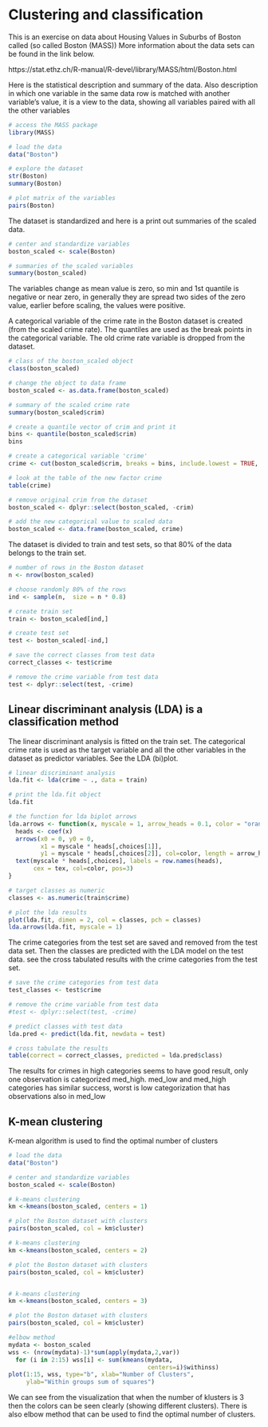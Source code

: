 # Clustering and classification

This is an exercise on data about Housing Values in Suburbs of Boston called (so called Boston (MASS))  More information about the data sets  can be found in the link below.

https://stat.ethz.ch/R-manual/R-devel/library/MASS/html/Boston.html

Here is the statistical description and summary of the data. Also description in which one variable in the same data row is matched with another variable's value, it is a view to the data, showing all variables paired with all the other variables
```r
# access the MASS package
library(MASS)

# load the data
data("Boston")

# explore the dataset
str(Boston)
summary(Boston)

# plot matrix of the variables
pairs(Boston)
```
The dataset is	standardized and here is a print out summaries of the scaled data. 

```r
# center and standardize variables
boston_scaled <- scale(Boston)

# summaries of the scaled variables
summary(boston_scaled)
```

The variables change as mean value is zero, so min and 1st quantile is negative or near zero, in generally they are spread two sides of the zero value, earlier before scaling, the values were positive.

A categorical variable of the crime rate in the Boston dataset is created (from the scaled crime rate). The quantiles are used as the break points in the categorical variable.  The old crime rate variable is dropped from the dataset.
```r
# class of the boston_scaled object
class(boston_scaled)

# change the object to data frame
boston_scaled <- as.data.frame(boston_scaled)

# summary of the scaled crime rate
summary(boston_scaled$crim)

# create a quantile vector of crim and print it
bins <- quantile(boston_scaled$crim)
bins

# create a categorical variable 'crime'
crime <- cut(boston_scaled$crim, breaks = bins, include.lowest = TRUE, labels = c("low", "med_low", "med_high", "high"))

# look at the table of the new factor crime
table(crime)

# remove original crim from the dataset
boston_scaled <- dplyr::select(boston_scaled, -crim)

# add the new categorical value to scaled data
boston_scaled <- data.frame(boston_scaled, crime)

```

The dataset is divided to train and test sets, so that 80% of the data belongs to the train set. 
```r
# number of rows in the Boston dataset 
n <- nrow(boston_scaled)

# choose randomly 80% of the rows
ind <- sample(n,  size = n * 0.8)

# create train set
train <- boston_scaled[ind,]

# create test set 
test <- boston_scaled[-ind,]

# save the correct classes from test data
correct_classes <- test$crime

# remove the crime variable from test data
test <- dplyr::select(test, -crime)
```
## Linear discriminant analysis (LDA) is a classification method
The linear discriminant analysis is fitted on the train set. The categorical crime rate is used as the target variable and all the other variables in the dataset as predictor variables. See the LDA (bi)plot. 
```r
# linear discriminant analysis
lda.fit <- lda(crime ~ ., data = train)

# print the lda.fit object
lda.fit

# the function for lda biplot arrows
lda.arrows <- function(x, myscale = 1, arrow_heads = 0.1, color = "orange", tex = 0.75, choices = c(1,2)){
  heads <- coef(x)
  arrows(x0 = 0, y0 = 0, 
         x1 = myscale * heads[,choices[1]], 
         y1 = myscale * heads[,choices[2]], col=color, length = arrow_heads)
  text(myscale * heads[,choices], labels = row.names(heads), 
       cex = tex, col=color, pos=3)
}

# target classes as numeric
classes <- as.numeric(train$crime)

# plot the lda results
plot(lda.fit, dimen = 2, col = classes, pch = classes)
lda.arrows(lda.fit, myscale = 1)
```
 The crime categories from the test set are saved and removed from the test data set. Then the classes are predicted with the LDA model on the test data. see the cross tabulated results with the crime categories from the test set.
```r
# save the crime categories from test data
test_classes <- test$crime

# remove the crime variable from test data
#test <- dplyr::select(test, -crime)

# predict classes with test data
lda.pred <- predict(lda.fit, newdata = test)

# cross tabulate the results
table(correct = correct_classes, predicted = lda.pred$class)
```
 
 The results for crimes in high categories seems to have good result, only one observation is categorized med_high. med_low and med_high categories has similar success, worst is low categorization that has observations also in med_low
 
 
## K-mean clustering

K-mean algorithm is used to find the optimal number of clusters
 
```r
# load the data
data("Boston")

# center and standardize variables
boston_scaled <- scale(Boston)

# k-means clustering
km <-kmeans(boston_scaled, centers = 1)

# plot the Boston dataset with clusters
pairs(boston_scaled, col = km$cluster)

# k-means clustering
km <-kmeans(boston_scaled, centers = 2)

# plot the Boston dataset with clusters
pairs(boston_scaled, col = km$cluster)


# k-means clustering
km <-kmeans(boston_scaled, centers = 3)

# plot the Boston dataset with clusters
pairs(boston_scaled, col = km$cluster)

#elbow method
mydata <- boston_scaled
wss <- (nrow(mydata)-1)*sum(apply(mydata,2,var))
  for (i in 2:15) wss[i] <- sum(kmeans(mydata,
                                       centers=i)$withinss)
plot(1:15, wss, type="b", xlab="Number of Clusters",
     ylab="Within groups sum of squares")
```
 We can see from the visualization that when the number of klusters is 3 then the colors can be seen clearly (showing different clusters). There is also elbow method that can be used to find the optimal number of clusters.
 
 